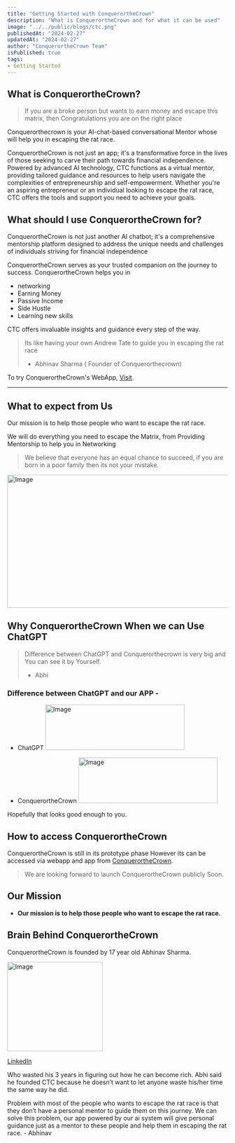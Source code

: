 ```yaml
---
title: "Getting Started with ConquerortheCrown"
description: "What is ConquerortheCrown and for what it can be used"
image: "../../public/blogs/ctc.png"
publishedAt: "2024-02-27"
updatedAt: "2024-02-27"
author: "ConquerortheCrown Team"
isPublished: true
tags:
- Getting Started
---
```


## What is ConquerortheCrown?

>If you are a broke person but wants to earn money and escape this matrix, 
>then Congratulations you are on the right place

Conquerorthecrown is your AI-chat-based conversational Mentor whose will help you in escaping the rat race.

ConquerortheCrown is not just an app; it's a transformative force in the lives of those seeking to carve their path towards financial independence. Powered by advanced AI technology, CTC functions as a virtual mentor, providing tailored guidance and resources to help users navigate the complexities of entrepreneurship and self-empowerment. Whether you're an aspiring entrepreneur or an individual looking to escape the rat race, CTC offers the tools and support you need to achieve your goals.


## What should I use ConquerortheCrown for?

ConquerortheCrown is not just another AI chatbot; it's a comprehensive mentorship platform designed to address the unique needs and challenges of individuals striving for financial independence

ConquerortheCrown serves as your trusted companion on the journey to success. ConquerortheCrown helps you in
 
- networking
- Earning Money
- Passive Income
- Side Hustle
- Learning new skills

CTC offers invaluable insights and guidance every step of the way. 

> Its like having your own Andrew Tate to guide you in escaping the rat race
> - Abhinav Sharma ( Founder of Conquerorthecrown)

To try ConquerortheCrown's WebApp, [Visit](https://conquerorthecrown.com).

---

## What to expect from Us

Our mission is to help those people who want to escape the rat race. 

We will do everything you need to escape the Matrix, from Providing Mentorship to help you in Networking

> We believe that everyone has an equal chance to succeed, if you are born in a poor family then its not your mistake.


<Image
  src="/blogs/header-img.gif"
  width="518"
  height="304"
  alt="Image"
  sizes="100vw"
/>



## Why ConquerortheCrown When we can Use ChatGPT
> Difference between ChatGPT and Conquerorthecrown is very big and You can see it by Yourself.
> - Abhi
### Difference between ChatGPT and our APP -

- ChatGPT
<Image
  src="/blogs/chatgpt.gif"
  width="318"
  height="104"
  alt="Image"
  sizes="80vw"/>

- ConquerortheCrown
<Image
  src="/blogs/ourapp.gif"
  width="318"
  height="104"
  alt="Image"
  sizes="100vw"/>
 

Hopefully that looks good enough to you.

## How to access ConquerortheCrown

ConquerortheCrown is still in its prototype phase 
However its can be accessed via webapp and app from [ConquerortheCrown](https://conquerorthecrown.com).

> We are looking forward to launch ConquerortheCrown publicly Soon.

## Our Mission

- **Our mission is to help those people who want to escape the rat race.**

## Brain Behind ConquerortheCrown

ConquerortheCrown is founded by 17 year old Abhinav Sharma. 

<Image
  src="/blogs/founder.jpg"
  width="218"
  height="204"
  alt="Image"
  sizes="50vw"/>

[LinkedIn](https://www.linkedin.com/in/legendaryabhi/)

Who wasted his 3 years in figuring out how he can become rich. Abhi said he founded CTC because he doesn’t want to let anyone waste his/her time the same way he did.

Problem with most of the people who wants to escape the rat race is that they don’t have a personal mentor to guide them on this journey. We can solve this problem, our app powered by our ai system will give personal guidance just as a mentor to these people and help them in escaping the rat race. - Abhinav

